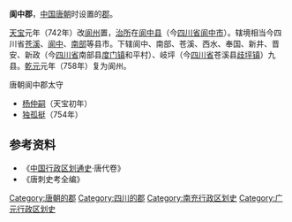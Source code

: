'''阆中郡'''，[[中国|中国]][[唐朝|唐朝]]时设置的[[郡|郡]]。

[[天宝_(唐朝)|天宝]]元年（742年）改[[阆州|阆州]]置，[[治所|治所]]在[[阆中县|阆中县]]（今[[四川省|四川省]][[阆中市|阆中市]]）。辖境相当今四川省[[苍溪县|苍溪]]、[[阆中市|阆中]]、[[南部县|南部]]等县市。下辖阆中、南部、苍溪、西水、奉国、新井、晋安、新政（今[[四川省|四川省]]南部县[[度门镇|度门镇]]和平村）、岐坪（今[[四川省|四川省]]苍溪县[[歧坪镇|歧坪镇]]）九县。[[乾元_(唐朝)|乾元]]元年（758年）复为阆州。 
;唐朝阆中郡太守
*[[杨仲嗣|杨仲嗣]]（天宝初年）
*[[独孤挺|独孤挺]]（754年）

== 参考资料 ==
* 《[[中国行政区划通史|中国行政区划通史]]·唐代卷》
* 《唐刺史考全编》

{{唐朝行政区划小作品}}
{{DEFAULTSORT:L}}
[[Category:唐朝的郡|Category:唐朝的郡]]
[[Category:四川的郡|Category:四川的郡]]
[[Category:南充行政区划史|Category:南充行政区划史]]
[[Category:广元行政区划史|Category:广元行政区划史]]